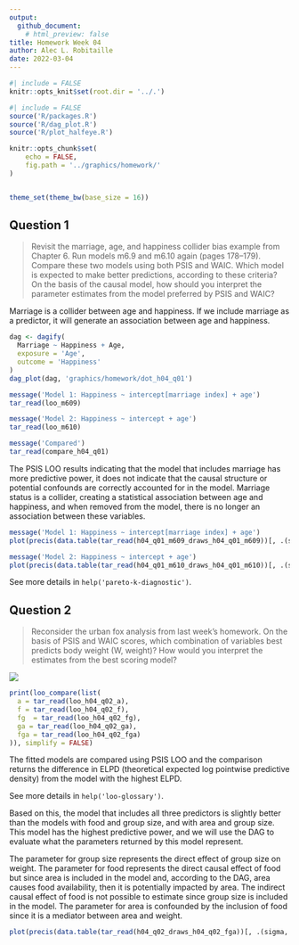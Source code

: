 ```yaml
---
output: 
  github_document:
    # html_preview: false
title: Homework Week 04
author: Alec L. Robitaille
date: 2022-03-04
---
```



```r
#| include = FALSE
knitr::opts_knit$set(root.dir = '../.')
```

```r
#| include = FALSE
source('R/packages.R')
source('R/dag_plot.R')
source('R/plot_halfeye.R')

knitr::opts_chunk$set(
	echo = FALSE,
	fig.path = '../graphics/homework/'
)


theme_set(theme_bw(base_size = 16))
```


## Question 1

> Revisit the marriage, age, and happiness collider bias example from Chapter
6. Run models m6.9 and m6.10 again (pages 178–179). Compare these two models
using both PSIS and WAIC. Which model is expected to make better predictions,
according to these criteria? On the basis of the causal model, how should you
interpret the parameter estimates from the model preferred by PSIS and WAIC?

Marriage is a collider between age and happiness. If we include marriage 
as a predictor, it will generate an association between age and happiness.

```r
dag <- dagify(
  Marriage ~ Happiness + Age,
  exposure = 'Age',
  outcome = 'Happiness'
)
dag_plot(dag, 'graphics/homework/dot_h04_q01')
```

```r
message('Model 1: Happiness ~ intercept[marriage index] + age')
tar_read(loo_m609)

message('Model 2: Happiness ~ intercept + age')
tar_read(loo_m610)

message('Compared')
tar_read(compare_h04_q01)
```

The PSIS LOO results indicating that the model that includes marriage
has more predictive power, it does not indicate that the causal structure
or potential confounds are correctly accounted for in the model. 
Marriage status is a collider, creating a statistical association between
age and happiness, and when removed from the model, there is no longer an
association between these variables. 

```r
message('Model 1: Happiness ~ intercept[marriage index] + age')
plot(precis(data.table(tar_read(h04_q01_m609_draws_h04_q01_m609))[, .(sigma, beta_age, `alpha[1]`, `alpha[2]`)], depth = 2))

message('Model 2: Happiness ~ intercept + age')
plot(precis(data.table(tar_read(h04_q01_m610_draws_h04_q01_m610))[, .(sigma, beta_age, alpha)]))
```

See more details in `help('pareto-k-diagnostic')`.

## Question 2

> Reconsider the urban fox analysis from last week’s homework. On the basis of
PSIS and WAIC scores, which combination of variables best predicts body weight
(W, weight)? How would you interpret the estimates from the best scoring model?

![](../graphics/homework/dot_h03_q02.png)


```r
print(loo_compare(list(
  a = tar_read(loo_h04_q02_a), 
  f = tar_read(loo_h04_q02_f),
  fg  = tar_read(loo_h04_q02_fg),
  ga = tar_read(loo_h04_q02_ga),
  fga = tar_read(loo_h04_q02_fga)
)), simplify = FALSE)
```

The fitted models are compared using PSIS LOO and the comparison 
returns the difference in ELPD (theoretical expected log pointwise
predictive density) from the model with the highest ELPD. 

See more details in `help('loo-glossary')`. 

Based on this, the model that includes all three predictors is slightly 
better than the models with food and group size, and with area and 
group size. This model has the highest predictive power, and we will use the 
DAG to evaluate what the parameters returned by this model represent. 


The parameter for group size represents the direct effect of group size on
weight. The parameter for food represents the direct causal effect of 
food but since area is included in the model and, according to the DAG, area
causes food availability, then it is potentially impacted by area. The indirect causal effect of food is not possible to estimate since group size 
is included in the model. The parameter for area is confounded by the
inclusion of food since it is a mediator between area and weight. 

```r
plot(precis(data.table(tar_read(h04_q02_draws_h04_q02_fga))[, .(sigma, alpha, beta_food, beta_groupsize, beta_area)]))
```
